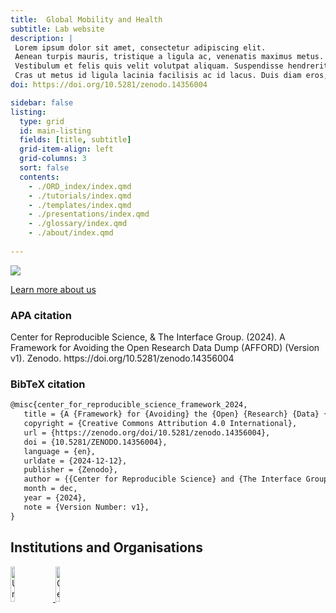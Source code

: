 ```yaml
---
title:  Global Mobility and Health
subtitle: Lab website 
description: | 
 Lorem ipsum dolor sit amet, consectetur adipiscing elit. 
 Aenean turpis mauris, tristique a ligula ac, venenatis maximus metus. 
 Vestibulum et felis quis velit volutpat aliquam. Suspendisse hendrerit magna vitae accumsan accumsan. 
 Cras ut metus id ligula lacinia facilisis ac id lacus. Duis diam eros, ultrices sed libero vel, interdum scelerisque sem.
doi: https://doi.org/10.5281/zenodo.14356004

sidebar: false
listing:
  type: grid
  id: main-listing
  fields: [title, subtitle]
  grid-item-align: left
  grid-columns: 3  
  sort: false  
  contents:
    - ./ORD_index/index.qmd 
    - ./tutorials/index.qmd
    - ./templates/index.qmd
    - ./presentations/index.qmd
    - ./glossary/index.qmd
    - ./about/index.qmd
    
---
```



![](assets/banner.png)

::: {#main-listing}
:::

[Learn more about us](/about/index.html)


::: {.callout-note appearance="minimal" collapse="true"}
### APA citation

Center for Reproducible Science, & The Interface Group. (2024). A Framework for Avoiding the Open Research Data Dump (AFFORD) (Version v1). Zenodo. https://doi.org/10.5281/zenodo.14356004
:::

::: {.callout-note appearance="minimal" collapse="true"}
### BibTeX citation

``` markdown
@misc{center_for_reproducible_science_framework_2024,
   title = {A {Framework} for {Avoiding} the {Open} {Research} {Data} {Dump} ({AFFORD})},
   copyright = {Creative Commons Attribution 4.0 International},
   url = {https://zenodo.org/doi/10.5281/zenodo.14356004},
   doi = {10.5281/ZENODO.14356004},
   language = {en},
   urldate = {2024-12-12},
   publisher = {Zenodo},
   author = {{Center for Reproducible Science} and {The Interface Group}},
   month = dec,
   year = {2024},
   note = {Version Number: v1},
}

```
:::


## Institutions and Organisations

::: institutions
<a href="https://www.uzh.ch/en.html" target="_blank"> <img src="assets/logos/uzh_logo.png" alt="University of Zurich" style="width: 12%; margin-right: 1.5%;"/> </a> <a href="https://www.crs.uzh.ch/en.html" target="_blank"> <img src="assets/logos/CRS_logo.png" alt="Center for Reproducible Science, UZH" style="width: 12%; margin-right: 1.5%;"/>
:::

